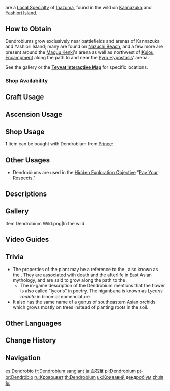 {{Item Infobox
|id           = 101204
|image        = Item Dendrobium.png
|type         = Inazuma Local Specialties
|description  = A vibrant plant that has also been named the "lycoris" by the poets. It was once thought extinct in the Inazuman archipelago, only to re-emerge now upon the battlefields. It is said that it blooms most enchantingly where much blood was spilled.
|source1      = Found in the wild on [[Kannazuka]] and [[Yashiori Island]]
}}
{{Lang|'''Dendrobiums'''|ja=血石華|ja_rm=|ja_tl=Bloodstone Flower}} are a [[Local Specialty]] of [[Inazuma]], found in the wild on [[Kannazuka]] and [[Yashiori Island]].

==How to Obtain==
Dendrobiums grow exclusively near battlefields and arenas of Kannazuka and Yashiori Island; many are found on [[Nazuchi Beach]], and a few more are present around the [[Maguu Kenki]]'s arena as well as northwest of [[Kujou Encampment]] along the path to and near the [[Pyro Hypostasis]]' arena.

See the gallery or the '''[https://webstatic-sea.mihoyo.com/app/ys-map-sea/index.html#/map/2?shown_types=198 Teyvat Interactive Map]''' for specific locations.

===Shop Availability===
{{Shop Availability}}

==Craft Usage==
{{Craft Usage}}

==Ascension Usage==
{{Ascension Usage}}

==Shop Usage==
'''1''' item can be bought with Dendrobium from [[Prince]]:
{{Shop/Header|currency=Material|class=tdl2|vendor=Prince}}
{{Shop|Dendrobium Card Back|{{Item|Dendrobium|x=100}}|1|specific=Dendrobium (Card Back)|text=Dendrobium}}
{{Shop/Footer}}

==Other Usages==
* Dendrobiums are used in the [[Hidden Exploration Objective]] "[[Pay Your Respects]]."

==Descriptions==
{{Description|A vibrant plant that has also been named "lycoris" by the poets. It was once thought extinct in the Inazuman archipelago, only to re-emerge now upon the battlefields. It is said that it blooms most enchantingly where much blood was spilled.<br />Though it is very rare and expensive, this plant is regarded as ominous, and thus is little purchased. Rumor has it that these plants are watered using blood. The bloodier and more brutal the battlefield, the more lovely the dendrobium blooms shall be. Inazumans believe that the souls of the fallen shall follow the winding paths of the bloodied dendrobiums into the next life, thus rejoining the eternal elemental cycle.<br />But as for those who doubt or are perplexed by "eternity," they shall be shackled to the earth, becoming another enchantingly red flower amid the vermillion fields.}}

==Gallery==
<gallery>
Item Dendrobium Wild.png|In the wild
</gallery>
==Video Guides==
{{EVT
|video1   = https://youtu.be/HBKcENzKtCQ
|caption1 = Full Guide
}}

==Trivia==
* The properties of the plant may be a reference to the {{w|Lycoris radiata|red spider lily}}, also known as the {{Lang|higanbana|ja=彼岸花|ja_tl=distant-shore flower}}. They are associated with death and the afterlife in East Asian mythology, and are said to grow along the path to the {{w|Yomi|underworld}}.
** The in-game description of the Dendrobium mentions that the flower is also called "lycoris" in poetry. The higanbana is known as ''Lycoris radiata'' in binomial nomenclature.
* It also has the same name of a genus of southeastern Asian orchids which grows mostly on trees instead of planting roots in the soil.

==Other Languages==
{{Other Languages
|en      = Dendrobium
|zhs     = 血斛
|zhs_rm  = Xuèhú
|zht     = 血斛
|zht_rm  = Xiěhú
|zh_tl   = Blood {{w|Dendrobium}}
|zh_note = Literally means "Blood Measuring-Vessel," but refers to the {{Lang|dendrobium|zh=石斛|zh_rm=shíhú}}.
|ja      = 血石華
|ja_rm   = Kesseki-ka{{Assumed}}
|ja_tl   = Bloodstone Flower
|ko      = {{tt|혈곡|血斛}}
|ko_rm   = Hyeolgok
|ko_tl   = Blood Dendrobium
|es      = Dendrobio
|es_tl   = Dendrobium
|fr      = Dendrobium sanglant
|fr_tl   = Blood Dendrobium
|ru      = Кровоцвет
|ru_tl   = Blood Flower
|th      = Dendrobium
|vi      = {{tt|Hoa|花}} {{tt|Lan|蘭}} Máu
|vi_tl   = Blood Orchid
|de      = Dendrobium
|id      = Dendrobium
|pt      = Dendróbio
|pt_tl   = Dendrobium
|tr      = Kan Çiçeği
|tr_tl   = 
|it      = Dendrobium
}}

==Change History==
{{Change History|2.0}}

==Navigation==
{{Material Navbox|Local Specialties}}

[[es:Dendrobio]]
[[fr:Dendrobium sanglant]]
[[ja:血石華]]
[[pl:Dendrobium]]
[[pt-br:Dendróbio]]
[[ru:Кровоцвет]]
[[th:Dendrobium]]
[[uk:Кривавий дендробіум]]
[[zh:血斛]]